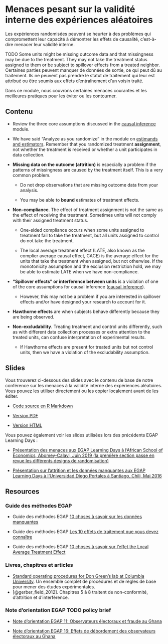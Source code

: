 # Menaces pesant sur la validité interne des expériences aléatoires {.tabset}

Les expériences randomisées peuvent se heurter à des problèmes qui compromettent leur capacité à démontrer les effets de causalité, c'est-à-dire menacer leur validité interne.

TODO Some units might be missing outcome data and that missingness may be due to the treatment.  They may not take the treatment status assigned to them or be subject to spillover effects from a treated neighbor.
Certaines parties peuvent manquer de données de sortie, ce qui peut dû au traitement. Ils ne peuvent pas prendre le statut de traitement qui leur est attribué ou être soumis aux effets d'entraînement d'un voisin traité.

Dans ce module, nous couvrons certaines menaces courantes et les meilleures pratiques pour les éviter ou les contourner.

## Contenu {.tabset}

 - Review the three core assumptions discussed in the [causal inference ](causal-inference.html) module.

 - We have said "Analyze as you randomize" in the module on [estimands and estimators](estimands-and-estimators.html). Remember that you randomized treatment **assignment**, not whether the treatment is received or whether a unit participates in data collection.  

 - **Missing data on the outcome (attrition)** is especially a problem if the patterns of missingness are caused by the treatment itself. This is a very common problem.

     - Do not drop observations that are missing outcome data from your analysis.

     - You may be able to **bound** estimates of treatment effects.

 - **Non-compliance**. The effect of treatment assignment is not the same as the effect of receiving the treatment.  Sometimes units will not comply with their assigned treatment status.
 
     - One-sided compliance occurs when some units assigned to treatment fail to take the treatment, but all units assigned to control do not take the treatment.
 
     - The local average treatment effect (LATE, also known as the complier average causal effect, CACE) is the average effect for the units that take the treatment when assigned, but not otherwise. If the monotonicity assumption and the exclusion restriction hold, we may be able to estimate LATE when we have non-compliance.

 - **"Spillover effects" or interference between units** is a violation of one of the core assumptions for causal inference ([causal inference](causalinference.html)).
     
      - However, this may not be a problem if you are interested in spillover effects and/or have designed your research to account for it.
 
 - **Hawthorne effects** are when subjects behave differently because they are being observed.  
 
- **Non-excludability**. Treating treatment and control units differently, such as with different data collection processes or extra attention to the treated units, can confuse interpretation of experimental results.

     - If Hawthorne effects are present for treated units but not control units, then we have a violation of the excludability assumption.  
     



## Slides

Vous trouverez ci-dessous des slides avec le contenu de base de notre conférence sur les menaces à la validité interne des expériences aléatoires. Vous pouvez les utiliser directement ou les copier localement avant de les éditer.

 - [Code source en R Markdown](https://egap.github.io/learningdays-resources/Slides/threats-slides.Rmd)

 - [Version PDF](https://egap.github.io/learningdays-resources/Slides/threats-slides.pdf)

 - [Version HTML](https://egap.github.io/learningdays-resources/Slides/threats-slides.html)

Vous pouvez également voir les slides utilisées lors des précédents EGAP Learning Days :

- [Présentation des menaces aux EGAP Learning Days à l'African School of Economics, Abomey-Calavi, Juin 2019 (la première section passe en revue les différents designs de randomisation)](https://egap.github.io/learningdays-resources/Slides/Examples/threats-benin.pdf)

- [Présentation sur l'attrition et les données manquantes aux EGAP Learning Days à l'Universidad Diego Portales à Santiago, Chili, Mai 2016](https://egap.github.io/learningdays-resources/Slides/Examples/threats-santiago.pdf)

## Resources

### Guide des méthodes EGAP

- Guide des méthodes EGAP [10 choses à savoir sur les données manquantes](https://egap.org/resource/10-things-to-know-about-missing-data/)

- Guide des méthodes EGAP [Les 10 effets de traitement que vous devez connaître](https://egap.org/resource/10-types-of-treatment-effect-you-should-know-about/)

- Guide des méthodes EGAP [10 choses à savoir sur l'effet the Local Average Treatment Effect](https://egap.org/resource/10-things-to-know-about-the-local-average-treatment-effect/)

### Livres, chapitres et articles

- [Standard operating procedures for Don Green’s lab at Columbia University](https://github.com/acoppock/Green-Lab-SOP). Un ensemble complet de procédures et de règles de base pour mener des études expérimentales.
- [@gerber_field_2012]. Chapitres 5 à 8 traitent de non-conformité, d'attrition et d'interférence.

### Note d'orientation EGAP TODO policy brief

- [Note d'orientation EGAP 11: Observateurs électoraux et fraude au Ghana ](https://egap.org/resource/brief-11-election-observers-and-fraud-in-ghana/)

- [Note d'orientation EGAP 16: Effets de débordement des observateurs électoraux au Ghana ](https://egap.org/resource/brief-16-spillover-effects-of-observers-in-ghana/)
